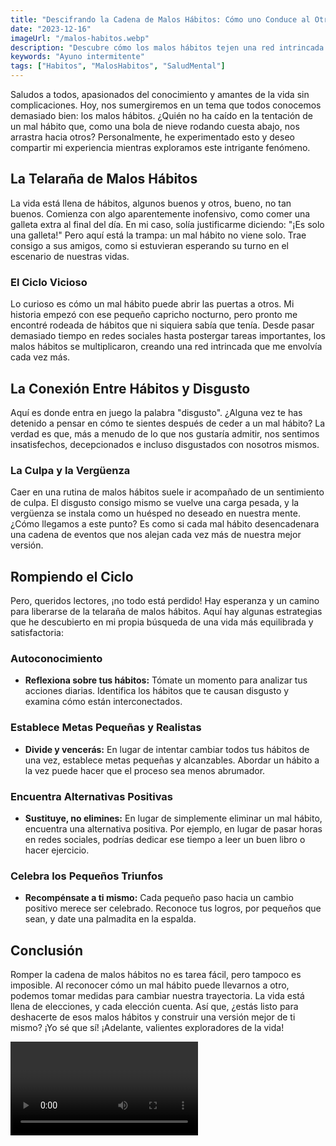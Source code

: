 ```yaml
---
title: "Descifrando la Cadena de Malos Hábitos: Cómo uno Conduce al Otro"
date: "2023-12-16"
imageUrl: "/malos-habitos.webp"
description: "Descubre cómo los malos hábitos tejen una red intrincada en tu vida diaria y cómo un simple mal hábito puede llevar a otro, desencadenando un ciclo vicioso. Únete a mí en esta exploración personal mientras revelamos cómo el disgusto consigo mismo se entrelaza con estos hábitos negativos."
keywords: "Ayuno intermitente"
tags: ["Habitos", "MalosHabitos", "SaludMental"]
---
```


<CustomImage src="/malos-habitos.webp" alt="Malos habitos" />

Saludos a todos, apasionados del conocimiento y amantes de la vida sin complicaciones. Hoy, nos sumergiremos en un tema que todos conocemos demasiado bien: los malos hábitos. ¿Quién no ha caído en la tentación de un mal hábito que, como una bola de nieve rodando cuesta abajo, nos arrastra hacia otros? Personalmente, he experimentado esto y deseo compartir mi experiencia mientras exploramos este intrigante fenómeno.

## La Telaraña de Malos Hábitos

La vida está llena de hábitos, algunos buenos y otros, bueno, no tan buenos. Comienza con algo aparentemente inofensivo, como comer una galleta extra al final del día. En mi caso, solía justificarme diciendo: "¡Es solo una galleta!" Pero aquí está la trampa: un mal hábito no viene solo. Trae consigo a sus amigos, como si estuvieran esperando su turno en el escenario de nuestras vidas.

<GoogleAdUnit>
  <ins
    className="adsbygoogle"
    style={{ display: "block", width: "100%" }}
    data-ad-client="ca-pub-6692046911486022"
    data-ad-slot="7604662855"
    data-ad-format="auto"
    data-full-width-responsive="true"
  ></ins>
</GoogleAdUnit>

### El Ciclo Vicioso

Lo curioso es cómo un mal hábito puede abrir las puertas a otros. Mi historia empezó con ese pequeño capricho nocturno, pero pronto me encontré rodeada de hábitos que ni siquiera sabía que tenía. Desde pasar demasiado tiempo en redes sociales hasta postergar tareas importantes, los malos hábitos se multiplicaron, creando una red intrincada que me envolvía cada vez más.

## La Conexión Entre Hábitos y Disgusto

Aquí es donde entra en juego la palabra "disgusto". ¿Alguna vez te has detenido a pensar en cómo te sientes después de ceder a un mal hábito? La verdad es que, más a menudo de lo que nos gustaría admitir, nos sentimos insatisfechos, decepcionados e incluso disgustados con nosotros mismos.

### La Culpa y la Vergüenza

Caer en una rutina de malos hábitos suele ir acompañado de un sentimiento de culpa. El disgusto consigo mismo se vuelve una carga pesada, y la vergüenza se instala como un huésped no deseado en nuestra mente. ¿Cómo llegamos a este punto? Es como si cada mal hábito desencadenara una cadena de eventos que nos alejan cada vez más de nuestra mejor versión.

## Rompiendo el Ciclo

Pero, queridos lectores, ¡no todo está perdido! Hay esperanza y un camino para liberarse de la telaraña de malos hábitos. Aquí hay algunas estrategias que he descubierto en mi propia búsqueda de una vida más equilibrada y satisfactoria:

### **Autoconocimiento**

- **Reflexiona sobre tus hábitos:** Tómate un momento para analizar tus acciones diarias. Identifica los hábitos que te causan disgusto y examina cómo están interconectados.

### **Establece Metas Pequeñas y Realistas**

- **Divide y vencerás:** En lugar de intentar cambiar todos tus hábitos de una vez, establece metas pequeñas y alcanzables. Abordar un hábito a la vez puede hacer que el proceso sea menos abrumador.

### **Encuentra Alternativas Positivas**

- **Sustituye, no elimines:** En lugar de simplemente eliminar un mal hábito, encuentra una alternativa positiva. Por ejemplo, en lugar de pasar horas en redes sociales, podrías dedicar ese tiempo a leer un buen libro o hacer ejercicio.

### **Celebra los Pequeños Triunfos**

- **Recompénsate a ti mismo:** Cada pequeño paso hacia un cambio positivo merece ser celebrado. Reconoce tus logros, por pequeños que sean, y date una palmadita en la espalda.

## Conclusión

Romper la cadena de malos hábitos no es tarea fácil, pero tampoco es imposible. Al reconocer cómo un mal hábito puede llevarnos a otro, podemos tomar medidas para cambiar nuestra trayectoria. La vida está llena de elecciones, y cada elección cuenta. Así que, ¿estás listo para deshacerte de esos malos hábitos y construir una versión mejor de ti mismo? ¡Yo sé que sí! ¡Adelante, valientes exploradores de la vida!

<Video id="GLJPhd9r_yc" />

### No te pierdas estos Articulos!

- [Por que siempre estamos desmotivados?](https://abelardo.blog/posts/desmotivacion)
- [Por que siempre tenemos hambre?](https://abelardo.blog/posts/por-que-siempre-tenemos-hambre)
- [Como Cebar Un Buen Mate](https://abelardo.blog/posts/como-cebar-un-buen-mate)
